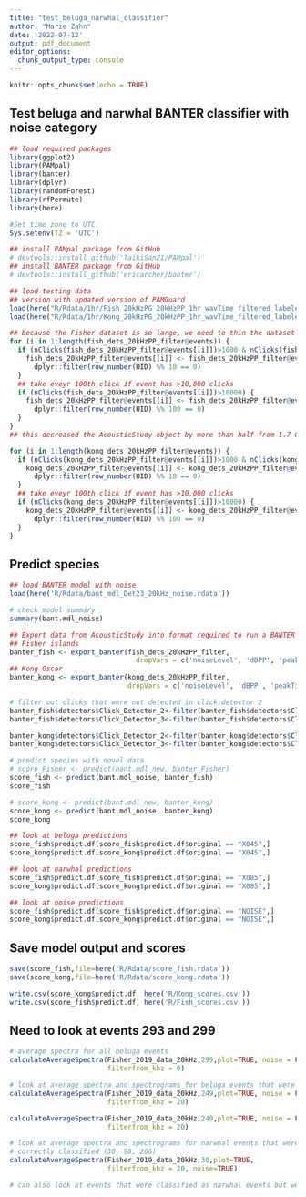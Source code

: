 ```yaml
---
title: "test_beluga_narwhal_classifier"
author: "Marie Zahn"
date: '2022-07-12'
output: pdf_document
editor_options: 
  chunk_output_type: console
---
```


```r
knitr::opts_chunk$set(echo = TRUE)
```

## Test beluga and narwhal BANTER classifier with noise category

```r
## load required packages
library(ggplot2)
library(PAMpal)
library(banter)
library(dplyr)
library(randomForest)
library(rfPermute)
library(here)

#Set time zone to UTC
Sys.setenv(TZ = 'UTC')

## install PAMpal package from GitHub
# devtools::install_github('TaikiSan21/PAMpal')
## install BANTER package from GitHub
# devtools::install_github('ericarcher/banter')

```

```r
## load testing data
## version with updated version of PAMGuard
load(here("R/Rdata/1hr/Fish_20kHzPG_20kHzPP_1hr_wavTime_filtered_labeled.rdata"))
load(here("R/Rdata/1hr/Kong_20kHzPG_20kHzPP_1hr_wavTime_filtered_labeled.rdata"))
```

```r
## because the Fisher dataset is so large, we need to thin the dataset in order to process it without reaching computer memory limits
for (i in 1:length(fish_dets_20kHzPP_filter@events)) {
  if (nClicks(fish_dets_20kHzPP_filter@events[[i]])>1000 & nClicks(fish_dets_20kHzPP_filter@events[[i]])<=10000) {
    fish_dets_20kHzPP_filter@events[[i]] <- fish_dets_20kHzPP_filter@events[[i]] %>% 
      dplyr::filter(row_number(UID) %% 10 == 0)
  }
  ## take eveyr 100th click if event has >10,000 clicks
  if (nClicks(fish_dets_20kHzPP_filter@events[[i]])>10000) {
    fish_dets_20kHzPP_filter@events[[i]] <- fish_dets_20kHzPP_filter@events[[i]] %>% 
      dplyr::filter(row_number(UID) %% 100 == 0)
  }
}
## this decreased the AcousticStudy object by more than half from 1.7 GB to 762 MB

for (i in 1:length(kong_dets_20kHzPP_filter@events)) {
  if (nClicks(kong_dets_20kHzPP_filter@events[[i]])>1000 & nClicks(kong_dets_20kHzPP_filter@events[[i]])<=10000) {
    kong_dets_20kHzPP_filter@events[[i]] <- kong_dets_20kHzPP_filter@events[[i]] %>% 
      dplyr::filter(row_number(UID) %% 10 == 0)
  }
  ## take eveyr 100th click if event has >10,000 clicks
  if (nClicks(kong_dets_20kHzPP_filter@events[[i]])>10000) {
    kong_dets_20kHzPP_filter@events[[i]] <- kong_dets_20kHzPP_filter@events[[i]] %>% 
      dplyr::filter(row_number(UID) %% 100 == 0)
  }
}

```

## Predict species

```r
## load BANTER model with noise
load(here('R/Rdata/bant_mdl_Det23_20kHz_noise.rdata'))

# check model summary
summary(bant.mdl_noise)
```

```r
## Export data from AcousticStudy into format required to run a BANTER model
## Fisher islands
banter_fish <- export_banter(fish_dets_20kHzPP_filter,
                               dropVars = c('noiseLevel', 'dBPP', 'peakTime'))
## Kong Oscar
banter_kong <- export_banter(kong_dets_20kHzPP_filter,
                             dropVars = c('noiseLevel', 'dBPP', 'peakTime'))

# filter out clicks that were not detected in click detector 2
banter_fish$detectors$Click_Detector_2<-filter(banter_fish$detectors$Click_Detector_2, peak>20 & peak<50)
banter_fish$detectors$Click_Detector_3<-filter(banter_fish$detectors$Click_Detector_3, peak>50 & peak<70)

banter_kong$detectors$Click_Detector_2<-filter(banter_kong$detectors$Click_Detector_2, peak>20 & peak<50)
banter_kong$detectors$Click_Detector_3<-filter(banter_kong$detectors$Click_Detector_3, peak>50 & peak<70)

# predict species with novel data
# score_Fisher <- predict(bant.mdl_new, banter_Fisher)
score_fish <- predict(bant.mdl_noise, banter_fish)
score_fish

# score_kong <- predict(bant.mdl_new, banter_kong)
score_kong <- predict(bant.mdl_noise, banter_kong)
score_kong

## look at beluga predictions
score_fish$predict.df[score_fish$predict.df$original == "X045",]
score_kong$predict.df[score_kong$predict.df$original == "X045",]

## look at narwhal predictions
score_fish$predict.df[score_fish$predict.df$original == "X085",]
score_kong$predict.df[score_kong$predict.df$original == "X085",]

## look at noise predictions
score_fish$predict.df[score_fish$predict.df$original == "NOISE",]
score_kong$predict.df[score_kong$predict.df$original == "NOISE",]

```


## Save model output and scores
```r
save(score_fish,file=here('R/Rdata/score_fish.rdata'))
save(score_kong,file=here('R/Rdata/score_kong.rdata'))

write.csv(score_kong$predict.df, here('R/Kong_scores.csv'))
write.csv(score_fish$predict.df, here('R/Fish_scores.csv'))
```


## Need to look at events 293 and 299

```r
# average spectra for all beluga events
calculateAverageSpectra(Fisher_2019_data_20kHz,299,plot=TRUE, noise = FALSE,
                        filterfrom_khz = 0)

# look at average spectra and spectrograms for beluga events that were misclassified (293,299) and correctly classified (305)
calculateAverageSpectra(Fisher_2019_data_20kHz,249,plot=TRUE, noise = FALSE,
                        filterfrom_khz = 20)

calculateAverageSpectra(Fisher_2019_data_20kHz,249,plot=TRUE, noise = FALSE,
                        filterfrom_khz = 20)

# look at average spectra and spectrograms for narwhal events that were
# correctly classified (30, 98, 206)
calculateAverageSpectra(Fisher_2019_data_20kHz,30,plot=TRUE,
                        filterfrom_khz = 20, noise=TRUE)

# can also look at events that were classified as narwhal events but were not labeled by Michael to be so: 20, 16, 46 (selected randomly). Event 20 might actually be narwhals

```

